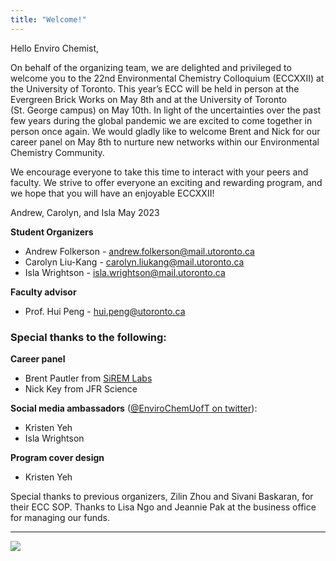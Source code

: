 ```yaml
---
title: "Welcome!"
---
```


Hello Enviro Chemist,

On behalf of the organizing team, we are delighted and privileged to welcome you to the 22nd Environmental Chemistry Colloquium (ECCXXII) at the University of Toronto. This year’s ECC will be held in person at the Evergreen Brick Works on May 8th and at the University of Toronto (St. George campus) on May 10th. In light of the uncertainties over the past few years during the global pandemic we are excited to come together in person once again. We would gladly like to welcome Brent and Nick for our career panel on May 8th to nurture new networks within our Environmental Chemistry Community.

We encourage everyone to take this time to interact with your peers and faculty. We strive to offer everyone an exciting and rewarding program, and we hope that you will have an enjoyable ECCXXII! 

Andrew, Carolyn, and Isla
May 2023

**Student Organizers**

- Andrew Folkerson -  [andrew.folkerson@mail.utoronto.ca](andrew.folkerson@mail.utoronto.ca)
- Carolyn Liu-Kang -  [carolyn.liukang@mail.utoronto.ca](carolyn.liukang@mail.utoronto.ca) 
- Isla Wrightson - [isla.wrightson@mail.utoronto.ca](isla.wrightson@mail.utoronto.ca)

**Faculty advisor** 

- Prof. Hui Peng - [hui.peng@utoronto.ca](hui.peng@utoronto.ca) 


### Special thanks to the following:

**Career panel**

- Brent Pautler from [SiREM Labs](https://www.siremlab.com/)
- Nick Key from JFR Science


**Social media ambassadors** ([@EnviroChemUofT on twitter](https://twitter.com/EnviroChemUofT)): 

- Kristen Yeh
- Isla Wrightson 

**Program cover design**

- Kristen Yeh

Special thanks to previous organizers, Zilin Zhou and Sivani Baskaran, for their ECC SOP. Thanks to Lisa Ngo and Jeannie Pak at the business office for managing our funds.


---

![](images/Sheriff_Folkerson.gif)
